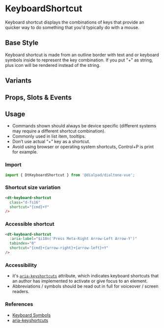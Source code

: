 
# KeyboardShortcut

<Subtitle>
    Keyboard shortcut displays the combinations of keys that provide an quicker way to do something that you'd typically
    do with a mouse.
</Subtitle>

## Base Style

Keyboard shortcut is made from an outline border with text and or keyboard symbols inside to represent the key
combination. If you put "+" as string, plus icon will be rendered instead of the string.

<Canvas>
  <Story id="components-keyboard-shortcut--default" />
</Canvas>

## Variants

<Canvas>
  <Story id="components-keyboard-shortcut--variants" />
</Canvas>

## Props, Slots & Events

<ArgsTable of={DtKeyboardShortcut} />

## Usage

- Commands shown should always be device specific (different systems may require a different shortcut combination).
- Commonly used in list item, tooltips.
- Don’t use actual “+” key as a shortcut.
- Avoid using browser or operating system shortcuts, Control+P is print for example.

### Import

```jsx
import { DtKeyboardShortcut } from '@dialpad/dialtone-vue';
```

### Shortcut size variation

```html
<dt-keyboard-shortcut
  class="d-fs16"
  shortcut="{cmd}+Y"
/>
```

### Accessible shortcut

```html
<dt-keyboard-shortcut
  :aria-label="$i18n('Press Meta-Right Arrow-Left Arrow-Y')"
  tabindex="0"
  shortcut="{cmd}+{arrow-right}+{arrow-left}+Y"
/>
```

### Accessibility

- it's
[`aria-keyshortcuts`](https://developer.mozilla.org/en-US/docs/Web/Accessibility/ARIA/Attributes/aria-keyshortcuts)
attribute, which indicates keyboard shortcuts that an author has implemented to activate or give focus to an element.
- Abbreviations / symbols should be read out in full for voiceover / screen readers.

### References

- [Keyboard Symbols](http://xahlee.info/comp/unicode_computing_symbols.html)
- [aria-keyshortcuts](https://developer.mozilla.org/en-US/docs/Web/Accessibility/ARIA/Attributes/aria-keyshortcuts)
